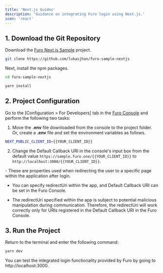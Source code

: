 ```yaml
---
title: 'Next.js Guides'
description: 'Guidance on integrating Furo login using Next.js.'
icon: 'react'
---
```


## 1. Download the Git Repository

Download the [Furo Next.js Sample](https://github.com/lukasjhan/furo-sample-nextjs) project.

```bash
git clone https://github.com/lukasjhan/furo-sample-nextjs
```

Next, install the npm packages.

```bash
cd furo-sample-nextjs

yarn install
```

## 2. Project Configuration

Go to the [Configuration > For Developers] tab in the [Furo Console](https://console.furo.one) and perform the following two tasks:

1. Move the **.env** file downloaded from the console to the project folder. Or, create a **.env** file and set the environment variables as follows.

```bash
NEXT_PUBLIC_CLIENT_ID={{YOUR_CLIENT_ID}}
```

2. Change the Default Callback URI in the console's input box from the default value `https://sample.furo.one/{{YOUR_CLIENT_ID}}` to `http://localhost:3000/{{YOUR_CLIENT_ID}}`.

<Accordion title="redirectUri and callbackUri">
- These are properties used when redirecting the user to a specific page within the application after login.

- You can specify redirectUri within the app, and Default Callback URI can be set in the Furo Console.

- The redirectUri specified within the app is subject to potential malicious manipulation during communication. Therefore, the redirectUri will work correctly only for URIs registered in the Default Callback URI in the Furo Console.

</Accordion>

## 3. Run the Project

Return to the terminal and enter the following command:

```bash
yarn dev
```

You can test the integrated login functionality provided by Furo by going to http://localhost:3000.
